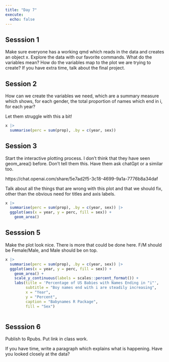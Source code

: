 ```yaml
---
title: "Day 7"
execute: 
  echo: false
---
```






## Sesssion 1

Make sure everyone has a working qmd which reads in the data and creates an object x. Explore the data with our favorite commands. What do the variables mean? How do the variables map to the plot we are trying to create? If you have extra time, talk about the final project.

## Session 2

How can we create the variables we need, which are a summary measure which shows, for each gender, the total proportion of names which end in i, for each year?

Let them struggle with this a bit!

```r
x |> 
  summarise(perc = sum(prop), .by = c(year, sex))
```


## Session 3

Start the interactive plotting process. I don't think that they have seen geom_area() before. Don't tell them this. Have them ask chatGpt or a similar too.

https://chat.openai.com/share/5e7ad2f5-3c18-4699-9a1a-7776b8a34daf


Talk about all the things that are wrong with this plot and that we should fix, other than the obvious need for titles and axis labels.

```r
x |> 
  summarise(perc = sum(prop), .by = c(year, sex)) |> 
  ggplot(aes(x = year, y = perc, fill = sex)) +
    geom_area()
```


## Sesssion 5

Make the plot look nice. There is more that could be done here. F/M should be Female/Male, and Male should be on top.

```r
x |> 
  summarise(perc = sum(prop), .by = c(year, sex)) |> 
  ggplot(aes(x = year, y = perc, fill = sex)) +
    geom_area() +
    scale_y_continuous(labels = scales::percent_format()) +
    labs(title = 'Percentage of US Babies with Names Ending in "i"',
         subtitle = "Boy names end with i are steadily increasing",
         x = "Year",
         y = "Percent",
         caption = "Babynames R Package",
         fill = "Sex") 
  
```

## Sesssion 6

Publish to Rpubs. Put link in class work.

If you have time, write a paragraph which explains what is happening. Have you looked closely at the data?





